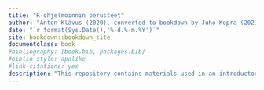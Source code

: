 ```yaml
--- 
title: "R-ohjelmoinnin perusteet"
author: "Anton Klåvus (2020), converted to bookdown by Juho Kopra (2021)"
date: "`r format(Sys.Date(),'%-d.%-m.%Y')`"
site: bookdown::bookdown_site
documentclass: book
#bibliography: [book.bib, packages.bib]
#biblio-style: apalike
#link-citations: yes
description: "This repository contains materials used in an introductory level R course at university of Eastern Finland."
---
```

